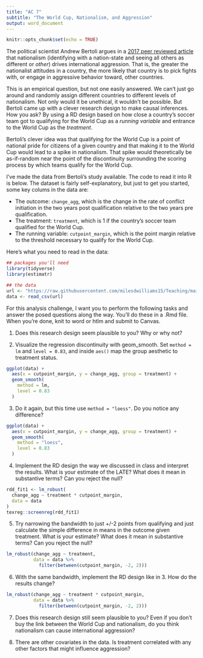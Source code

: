 ```yaml
---
title: "AC 7"
subtitle: "The World Cup, Nationalism, and Aggression"
output: word_document
---
```


```r
knitr::opts_chunk$set(echo = TRUE)
```

The political scientist Andrew Bertoli argues in a [2017 peer reviewed article](https://academic.oup.com/isq/article/61/4/835/4657195#107206490) that nationalism (identifying with a nation-state and seeing all others as different or *other*) drives international aggression. That is, the greater the nationalist attitudes in a country, the more likely that country is to pick fights with, or engage in aggressive behavior toward, other countries.

This is an empirical question, but not one easily answered. We can't just go around and randomly assign different countries to different levels of nationalism. Not only would it be unethical, it wouldn't be possible. But Bertoli came up with a clever research design to make causal inferences. How you ask? By using a RD design based on how close a country's soccer team got to qualifying for the World Cup as a *running variable* and entrance to the World Cup as the *treatment*. 

Bertoli's clever idea was that qualifying for the World Cup is a point of national pride for citizens of a given country and that making it to the World Cup would lead to a spike in nationalism. That spike would theoretically be as-if-random near the point of the discontinuity surrounding the scoring process by which teams qualify for the World Cup.

I've made the data from Bertoli's study available. The code to read it into R is below. The dataset is fairly self-explanatory, but just to get you started, some key colums in the data are:

- The outcome: `change_agg`, which is the change in the rate of conflict initiation in the two years post qualification relative to the two years pre qualification.
- The treatment: `treatment`, which is 1 if the country's soccer team qualified for the World Cup.
- The running variable: `cutpoint_margin`, which is the point margin relative to the threshold necessary to qualify for the World Cup.

Here's what you need to read in the data:
```r
## packages you'll need
library(tidyverse)
library(estimatr)

## the data
url <- "https://raw.githubusercontent.com/milesdwilliams15/Teaching/main/DPR%20201/Data/world_cup.csv"
data <- read_csv(url)
```

For this analysis challenge, I want you to perform the following tasks and answer the posed questions along the way. You'll do these in a .Rmd file. When you're done, knit to word or htlm and submit to Canvas.

1. Does this research design seem plausible to you? Why or why not?

2. Visualize the regression discontinuity with geom_smooth. Set `method = lm` and `level = 0.83`, and inside `aes()` map the group aesthetic to treatment status.

```r
ggplot(data) +
  aes(x = cutpoint_margin, y = change_agg, group = treatment) +
  geom_smooth(
    method = lm,
    level = 0.83
  )
```


3. Do it again, but this time use `method = "loess"`. Do you notice any difference?

```r
ggplot(data) +
  aes(x = cutpoint_margin, y = change_agg, group = treatment) +
  geom_smooth(
    method = "loess",
    level = 0.83
  )
```


4. Implement the RD design the way we discussed in class and interpret the results. What is your estimate of the LATE? What does it mean in substantive terms? Can you reject the null?

```r
rdd_fit1 <- lm_robust(
  change_agg ~ treatment * cutpoint_margin,
  data = data
)
texreg::screenreg(rdd_fit1)
```


5. Try narrowing the bandwidth to just +/-2 points from qualifying and just calculate the simple difference in means in the outcome given treatment. What is your estimate? What does it mean in substantive terms? Can you reject the null?

```r
lm_robust(change_agg ~ treatment,
          data = data %>%
            filter(between(cutpoint_margin, -2, 2)))
```


6. With the same bandwidth, implement the RD design like in 3. How do the results change?

```r
lm_robust(change_agg ~ treatment * cutpoint_margin,
          data = data %>%
            filter(between(cutpoint_margin, -2, 2)))
```


7. Does this research design still seem plausible to you? Even if you don't buy the link between the World Cup and nationalism, do you think nationalism can cause international aggression?

8. There are other covariates in the data. Is treatment correlated with any other factors that might influence aggression?

